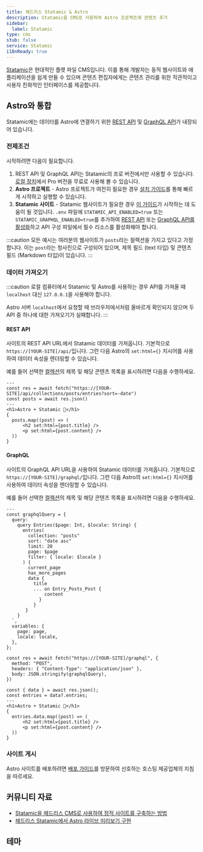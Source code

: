 ```yaml
---
title: 헤드리스 Statamic & Astro
description: Statamic을 CMS로 사용하여 Astro 프로젝트에 콘텐츠 추가
sidebar:
  label: Statamic
type: cms
stub: false
service: Statamic
i18nReady: true
---
```



[Statamic](https://statamic.com/)은 현대적인 플랫 파일 CMS입니다. 이를 통해 개발자는 동적 웹사이트와 애플리케이션을 쉽게 만들 수 있으며 콘텐츠 편집자에게는 콘텐츠 관리를 위한 직관적이고 사용자 친화적인 인터페이스를 제공합니다.

## Astro와 통합

Statamic에는 데이터를 Astro에 연결하기 위한 [REST API](https://statamic.dev/rest-api) 및 [GraphQL API](https://statamic.dev/graphql)가 내장되어 있습니다.

### 전제조건

시작하려면 다음이 필요합니다.

1. REST API 및 GraphQL API는 Statamic의 프로 버전에서만 사용할 수 있습니다. [로컬 장치](https://statamic.dev/tips/how-to-enable-statamic-pro#trial-mode)에서 Pro 버전을 무료로 사용해 볼 수 있습니다.
2. **Astro 프로젝트** - Astro 프로젝트가 여전히 필요한 경우 [설치 가이드](/ko/install-and-setup/)를 통해 빠르게 시작하고 실행할 수 있습니다.
3. **Statamic 사이트** - Statamic 웹사이트가 필요한 경우 [이 가이드](https://statamic.dev/quick-start-guide)가 시작하는 데 도움이 될 것입니다.
`.env` 파일에 `STATAMIC_API_ENABLED=true` 또는 `STATAMIC_GRAPHQL_ENABLED=true`를 추가하여 [REST API](https://statamic.dev/rest-api#enable-the-api) 또는 [GraphQL API를 활성화](https://statamic.dev/graphql#enable-graphql)하고 API 구성 파일에서 필수 리소스를 활성화해야 합니다.

:::caution
모든 예시는 여러분의 웹사이트가 `posts`라는 컬렉션을 가지고 있다고 가정합니다. 이는 `post`라는 청사진으로 구성되어 있으며, 제목 필드 (text 타입) 및 콘텐츠 필드 (Markdown 타입)이 있습니다.
:::

### 데이터 가져오기

:::caution
로컬 컴퓨터에서 Statamic 및 Astro를 사용하는 경우 API를 가져올 때 `localhost` 대신 `127.0.0.1`을 사용해야 합니다.

Astro 서버 `localhost`에서 요청할 때 브라우저에서처럼 올바르게 확인되지 않으며 두 API 중 하나에 대한 가져오기가 실패합니다.
:::

#### REST API

사이트의 REST API URL에서 Statamic 데이터를 가져옵니다. 기본적으로 `https://[YOUR-SITE]/api/`입니다. 그런 다음 Astro의 `set:html={}` 지시어를 사용하여 데이터 속성을 렌더링할 수 있습니다.

예를 들어 선택한 [컬렉션](https://statamic.dev/collections)의 제목 및 해당 콘텐츠 목록을 표시하려면 다음을 수행하세요.

```astro title="src/pages/index.astro
---
const res = await fetch("https://[YOUR-SITE]/api/collections/posts/entries?sort=-date")
const posts = await res.json()
---
<h1>Astro + Statamic 🚀</h1>
{
  posts.map((post) => (
      <h2 set:html={post.title} />
      <p set:html={post.content} />
  ))
}
```

#### GraphQL

사이트의 GraphQL API URL을 사용하여 Statamic 데이터를 가져옵니다. 기본적으로 `https://[YOUR-SITE]/graphql/`입니다. 그런 다음 Astro의 `set:html={}` 지시어를 사용하여 데이터 속성을 렌더링할 수 있습니다.

예를 들어 선택한 [컬렉션](https://statamic.dev/collections)의 제목 및 해당 콘텐츠 목록을 표시하려면 다음을 수행하세요.

```astro title="src/pages/index.astro
---
const graphqlQuery = {
  query: `
    query Entries($page: Int, $locale: String) {
      entries(
        collection: "posts"
        sort: "date asc"
        limit: 20
        page: $page
        filter: { locale: $locale }
      ) {
        current_page
        has_more_pages
        data {
          title
          ... on Entry_Posts_Post {
              content
            }
          }
       }
    }
  `,
  variables: {
    page: page,
    locale: locale,
  },
};

const res = await fetch("https://[YOUR-SITE]/graphql", {
  method: "POST",
  headers: { "Content-Type": "application/json" },
  body: JSON.stringify(graphqlQuery),
})

const { data } = await res.json();
const entries = data?.entries;
---
<h1>Astro + Statamic 🚀</h1>
{
  entries.data.map((post) => (
      <h2 set:html={post.title} />
      <p set:html={post.content} />
  ))
}
```

### 사이트 게시

Astro 사이트를 배포하려면 [배포 가이드](/ko/guides/deploy/)를 방문하여 선호하는 호스팅 제공업체의 지침을 따르세요.

## 커뮤니티 자료

- [Statamic을 헤드리스 CMS로 사용하여 정적 사이트를 구축하는 방법](https://buddy.works/guides/statamic-rest-api)
- [헤드리스 Statamic에서 Astro 라이브 미리보기 구현](https://maciekpalmowski.dev/implementing-live-previews-in-headless-statamic-when-using-astro/)

## 테마

<Grid>
  <Card title="Creek" href="https://astro.build/themes/details/creek/" thumbnail="creek.png"/>
</Grid>
